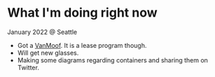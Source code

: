 
# What I'm doing right now

January 2022 @ Seattle

- Got a [VanMoof](https://www.vanmoof.com/). It is a lease program though.
- Will get new glasses.
- Making some diagrams regarding containers and sharing them on Twitter.
